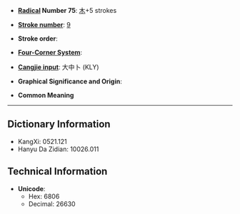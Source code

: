 * '''[[Wiktionary:Chinese radical index| Radical]] Number 75''': [[Wiktionary:Chinese radical index 木|木]]+5 strokes

* '''[[Wiktionary:Chinese total strokes index|Stroke number]]''': [[Wiktionary:Chinese total strokes index 9|9]]

* '''Stroke order''': 

* '''[[Wiktionary:Chinese four corner index|Four-Corner System]]''': 

* '''[[Wiktionary:Chinese Cangjie index|Cangjie input]]''': 大中卜 (KLY)

* '''Graphical Significance and Origin''': 

* '''Common Meaning'''

----

== Dictionary Information ==

* KangXi: 0521.121
* Hanyu Da Zidian: 10026.011

== Technical Information ==

* '''Unicode''':
** Hex: 6806
** Decimal: 26630
